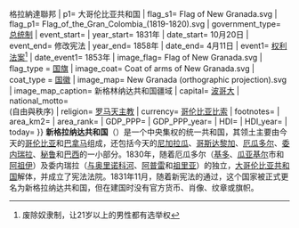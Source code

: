 {{Expand language|time=2022-04-25T09:42:14+00:00}}
{{Unreferenced|time=2022-04-25T09:42:14+00:00}}
{{Infobox country
| native_name= República de Nueva Granada
| conventional_long_name= 新格林纳达共和国
| s1= 格拉納達邦聯{{!}}格拉納達聯邦
| p1= 大哥伦比亚共和国
| flag_s1= Flag of New Granada.svg
| flag_p1= Flag_of_the_Gran_Colombia_(1819-1820).svg
| government_type= [[总统制|总统制]]
| event_start= 
| year_start= 1831年
| date_start= 10月20日
| event_end= 修改宪法
| year_end= 1858年
| date_end= 4月11日
| event1= [[权利法案|权利法案]]<ref>废除奴隶制，让21岁以上的男性都有选举权</ref>
| date_event1= 1853年
| image_flag= Flag of New Granada.svg
| flag_type = [[哥伦比亚国旗|国旗]]
| image_coat= Coat of arms of New Granada.svg
| coat_type = [[哥倫比亞國徽|国徽]]
| image_map= New Granada (orthographic projection).svg
| image_map_caption= 新格林纳达共和国疆域
| capital= [[波哥大|波哥大]]
| national_motto= ''{{lang-es|Libertad y Orden}}'' <br> (自由與秩序)
| religion= [[罗马天主教|罗马天主教]]
| currency= [[哥伦比亚比索|哥伦比亚比索]]
| footnotes= 
| area_km2= 
| area_rank= 
| GDP_PPP= 
| GDP_PPP_year= 
| HDI= 
| HDI_year= 
| today= 
}}
'''新格拉纳达共和国'''（{{lang-es|República de Nueva Granada}}）是一个中央集权的统一共和国，其领土主要由今天的[[哥伦比亚|哥伦比亚]]和[[巴拿马|巴拿马]]组成，还包括今天的[[尼加拉瓜|尼加拉瓜]]、[[哥斯达黎加|哥斯达黎加]]、[[厄瓜多尔|厄瓜多尔]]、[[委内瑞拉|委内瑞拉]]、[[秘鲁|秘鲁]]和[[巴西|巴西]]的一小部分。1830年，随着厄瓜多尔（[[基多|基多]]、[[瓜亚基尔|瓜亚基尔]]市和[[阿祖伊|阿祖伊]]）及委内瑞拉（[[与奥里诺科河|与奥里诺科河]]、[[阿普雷|阿普雷]]和[[祖里亚|祖里亚]]）的独立，[[大哥伦比亚共和国|大哥伦比亚共和国]]解体，并成立了宪法法院。1831年11月，随着新宪法的通过，这个国家被正式更名为新格拉纳达共和国，但在建国时没有官方货币、肖像、纹章或旗帜。